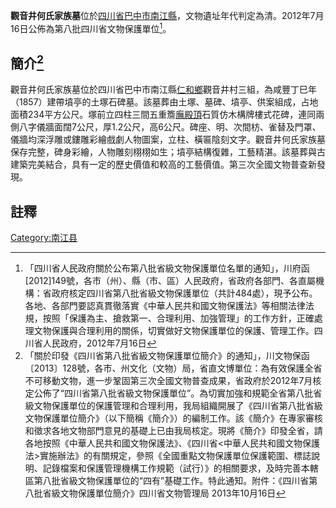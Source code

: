 {{msg:四川省文物保護單位
|名稱 = 觀音井何氏家族墓
|編號 = 76
|圖片 = 
|級別 = S8
|分類 = 
|時代 = [[清代|清代]]
|地点 = [[四川省|四川省]][[巴中市|巴中市]][[南江縣|南江縣]]
|坐標 =
|登錄 = 2012年7月16日
}}
'''觀音井何氏家族墓'''位於[[四川省|四川省]][[巴中市|巴中市]][[南江縣|南江縣]]，文物遺址年代判定為清。2012年7月16日公佈為第八批四川省文物保護單位<ref>「四川省人民政府關於公布第八批省級文物保護單位名單的通知」，川府函[2012]149號，各市（州）、縣（市、區）人民政府，省政府各部門、各直屬機構：省政府核定四川省第八批省級文物保護單位（共計484處），現予公布。各地、各部門要認真貫徹落實《中華人民共和國文物保護法》等相關法律法規，按照「保護為主、搶救第一、合理利用、加強管理」的工作方針，正確處理文物保護與合理利用的關係，切實做好文物保護單位的保護、管理工作。四川省人民政府，2012年7月16日</ref>。
== 簡介<ref>「關於印發《四川省第八批省級文物保護單位簡介》的通知」，川文物保函〔2013〕128號，各市、州文化（文物）局，省直文博單位：為有效保護全省不可移動文物，進一步鞏固第三次全國文物普查成果，省政府於2012年7月核定公佈了“四川省第八批省級文物保護單位”。為切實加強和規範全省第八批省級文物保護單位的保護管理和合理利用，我局組織開展了《四川省第八批省級文物保護單位簡介》（以下簡稱《簡介》）的編制工作。該《簡介》在專家審核和徵求各地文物部門意見的基礎上已由我局核定。現將《簡介》印發全省，請各地按照《中華人民共和國文物保護法》、《四川省<中華人民共和國文物保護法>實施辦法》的有關規定，參照《全國重點文物保護單位保護範圍、標誌說明、記錄檔案和保護管理機構工作規範（試行）》的相關要求，及時完善本轄區第八批省級文物保護單位的“四有”基礎工作。特此通知。附件：《四川省第八批省級文物保護單位簡介》四川省文物管理局  2013年10月16日</ref> ==
觀音井何氏家族墓位於四川省巴中市南江縣[[仁和鄉|仁和鄉]]觀音井村三組，為咸豐丁巳年（1857）建帶墳亭的土塚石碑墓。該墓葬由土塚、墓碑、墳亭、供案組成，占地面積234平方公尺。塚前立四柱三間五重簷[[廡殿頂|廡殿頂]]石質仿木構牌樓式花碑，連同兩側八字儀牆面闊7公尺，厚1.2公尺，高6公尺。碑座、明、次間枋、雀替及門罩、儀牆均深浮雕或鏤雕彩繪戲劇人物圖案，立柱、橫匾陰刻文字。觀音井何氏家族墓保存完整，碑身彩繪，人物雕刻栩栩如生；墳亭結構復雜，工藝精湛。該墓葬與古建築完美結合，具有一定的歷史價值和較高的工藝價值。第三次全國文物普查新發現。
==註釋==
{{reflist}}

[[Category:南江县|Category:南江县]]